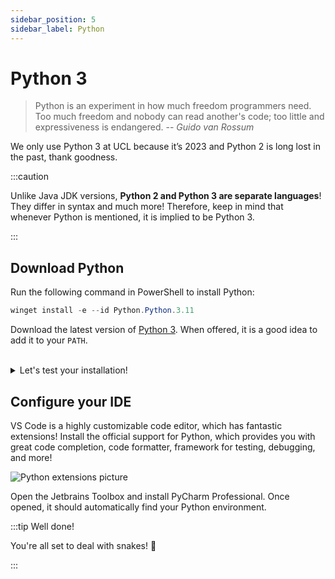 ```yaml
---
sidebar_position: 5
sidebar_label: Python
---
```



# Python 3

> Python is an experiment in how much freedom programmers need. Too much freedom and nobody can read another's code;
> too little and expressiveness is endangered. -- _Guido van Rossum_

We only use Python 3 at UCL because it’s 2023 and Python 2 is long lost in the past, thank goodness.

:::caution

Unlike Java JDK versions, **Python 2 and Python 3 are separate languages**! They differ in syntax and much more! Therefore, keep in mind that whenever Python is mentioned, it is implied to be Python 3.

:::

## Download Python

<Tabs>
<TabItem value="winget" label="Winget" default>

Run the following command in PowerShell to install Python:

```powershell
winget install -e --id Python.Python.3.11
```

</TabItem>
<TabItem value="official-python" label="Executable">

Download the latest version of [Python 3](https://www.python.org/downloads). When offered, it is a good idea to add
it to your `PATH`.

</TabItem>
</Tabs>
<br/>
<details>
<summary>Let's test your installation!</summary>

Type `python` in Terminal. This should open interactive shell, where you can type...

```python
print("Hello World!")
```

...and expect a kind greeting from your very own Python! Congratulations! 🐍 🎉

:::tip

You can close Python's interactive shell by pressing `Ctrl`+`D` or typing `exit()`.

:::

![python test git](/gif/python_test.gif)

</details>

## Configure your IDE

<Tabs>
<TabItem value="vs-code" label="VS Code" default>

VS Code is a highly customizable code editor, which has fantastic extensions! Install the official support for Python, which provides you with great code completion, code formatter, framework for testing, debugging, and more!

![Python extensions picture](/img/python_extension.png)

</TabItem>
<TabItem value="jetbrains-pycharm" label="JetBrains PyCharm">

Open the Jetbrains Toolbox and install PyCharm Professional. Once opened, it should automatically find your Python
environment.

</TabItem>
</Tabs>

:::tip Well done!

You're all set to deal with snakes! 🐍

:::

